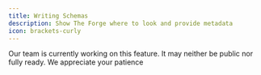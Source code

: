 ```yaml
---
title: Writing Schemas
description: Show The Forge where to look and provide metadata
icon: brackets-curly
---
```


<Warning>
  Our team is currently working on this feature. It may neither be public nor
  fully ready. We appreciate your patience
</Warning>
